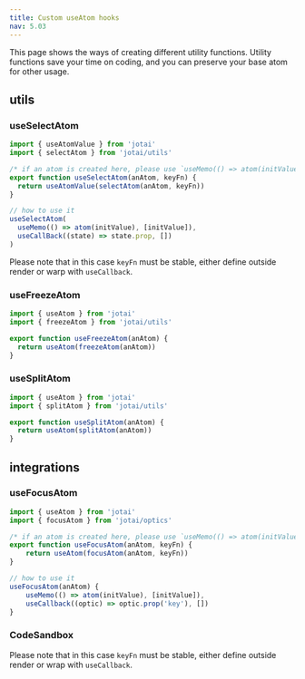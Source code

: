 ```yaml
---
title: Custom useAtom hooks
nav: 5.03
---
```


This page shows the ways of creating different utility functions. Utility functions save your time on coding, and you can preserve your base atom for other usage.

## utils

### useSelectAtom

```js
import { useAtomValue } from 'jotai'
import { selectAtom } from 'jotai/utils'

/* if an atom is created here, please use `useMemo(() => atom(initValue), [initValue])` instead. */
export function useSelectAtom(anAtom, keyFn) {
  return useAtomValue(selectAtom(anAtom, keyFn))
}

// how to use it
useSelectAtom(
  useMemo(() => atom(initValue), [initValue]),
  useCallBack((state) => state.prop, [])
)
```

Please note that in this case `keyFn` must be stable, either define outside render or warp with `useCallback`.

### useFreezeAtom

```js
import { useAtom } from 'jotai'
import { freezeAtom } from 'jotai/utils'

export function useFreezeAtom(anAtom) {
  return useAtom(freezeAtom(anAtom))
}
```

### useSplitAtom

```js
import { useAtom } from 'jotai'
import { splitAtom } from 'jotai/utils'

export function useSplitAtom(anAtom) {
  return useAtom(splitAtom(anAtom))
}
```

## integrations

### useFocusAtom

```js
import { useAtom } from 'jotai'
import { focusAtom } from 'jotai/optics'

/* if an atom is created here, please use `useMemo(() => atom(initValue), [initValue])` instead. */
export function useFocusAtom(anAtom, keyFn) {
    return useAtom(focusAtom(anAtom, keyFn))
}

// how to use it
useFocusAtom(anAtom) {
    useMemo(() => atom(initValue), [initValue]),
    useCallback((optic) => optic.prop('key'), [])
}
```

### CodeSandbox

<CodeSandbox id="y5wef8" />

Please note that in this case `keyFn` must be stable, either define outside render or wrap with `useCallback`.

